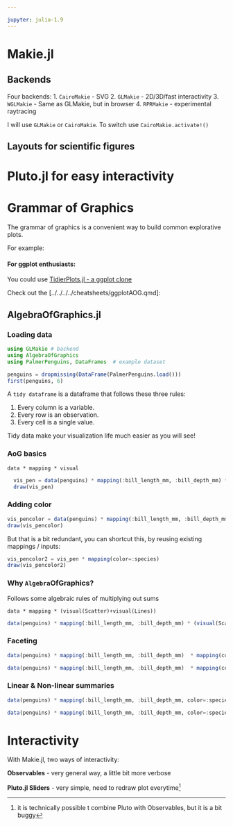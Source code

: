 ```yaml
---

jupyter: julia-1.9
---
```

# Makie.jl

## Backends
Four backends:
1. `CairoMakie` - SVG
2. `GLMakie` - 2D/3D/fast interactivity
3. `WGLMakie` - Same as GLMakie, but in browser
4. `RPRMakie` - experimental raytracing

I will use `GLMakie` or `CairoMakie`. To switch use `CairoMakie.activate!()`

## Layouts for scientific figures

# Pluto.jl for easy interactivity

# Grammar of Graphics

The grammar of graphics is a convenient way to build common explorative plots.

For example:


#### For ggplot enthusiasts:
You could use [TidierPlots.jl - a ggplot clone](https://github.com/TidierOrg/TidierPlots.jl)

Check out the [../../../../cheatsheets/ggplotAOG.qmd]:

## AlgebraOfGraphics.jl

### Loading data
```julia
using GLMakie # backend
using AlgebraOfGraphics
using PalmerPenguins, DataFrames  # example dataset

penguins = dropmissing(DataFrame(PalmerPenguins.load()))
first(penguins, 6)
``` 

::: callout-note
A `tidy dataframe` is a dataframe that follows these three rules:


1. Every column is a variable.
2. Every row is an observation.
3. Every cell is a single value.

Tidy data make your visualization life much easier as you will see!
:::


### AoG basics


`data * mapping * visual`

```julia
  vis_pen = data(penguins) * mapping(:bill_length_mm, :bill_depth_mm) * visual(Scatter) 
  draw(vis_pen)
```

### Adding color

```julia
vis_pencolor = data(penguins) * mapping(:bill_length_mm, :bill_depth_mm, color = :species) * visual(Scatter)
draw(vis_pencolor)

```
But that is a bit redundant, you can shortcut this, by reusing existing mappings / inputs:
```julia
vis_pencolor2 = vis_pen * mapping(color=:species)
draw(vis_pencolor2)

```

### Why `Algebra`OfGraphics?

Follows some algebraic rules of multiplying out sums

`data * mapping * (visual(Scatter)+visual(Lines))`

```julia

data(penguins) * mapping(:bill_length_mm, :bill_depth_mm) * (visual(Scatter)+visual(Lines)) |> draw
```

### Faceting
```julia
data(penguins) * mapping(:bill_length_mm, :bill_depth_mm)  * mapping(color = :species, col = :sex) |> draw

```
```julia
data(penguins) * mapping(:bill_length_mm, :bill_depth_mm)  * mapping(color = :species, col = :sex,row=:body_mass_g => x-> x>3500) |> draw

```

### Linear & Non-linear summaries
```julia
data(penguins) * mapping(:bill_length_mm, :bill_depth_mm, color=:species) * (linear() + visual(Scatter)) |> draw
```
```julia
data(penguins) * mapping(:bill_length_mm, :bill_depth_mm, color=:species) * (smooth() + visual(Scatter)) |> draw
```


# Interactivity

With Makie.jl, two ways of interactivity:

**Observables** - very general way, a little bit more verbose

**Pluto.jl Sliders** - very simple, need to redraw plot everytime^[it is technically possible t combine Pluto with Observables, but it is a bit buggy]